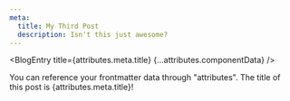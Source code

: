 ```yaml
---
meta:
  title: My Third Post
  description: Isn't this just awesome?
---
```



<BlogEntry title={attributes.meta.title} {...attributes.componentData} />

You can reference your frontmatter data through "attributes". The title of this post is {attributes.meta.title}!
